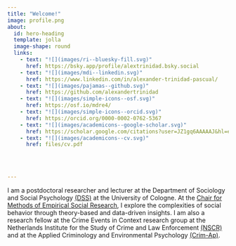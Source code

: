 ```yaml
---
title: "Welcome!"
image: profile.png
about:
  id: hero-heading
  template: jolla
  image-shape: round
  links:
    - text: "![](images/ri--bluesky-fill.svg)"
      href: https://bsky.app/profile/alextrinidad.bsky.social
    - text: "![](images/mdi--linkedin.svg)"
      href: https://www.linkedin.com/in/alexander-trinidad-pascual/
    - text: "![](images/pajamas--github.svg)"
      href: https://github.com/alexandertrinidad
    - text: "![](images/simple-icons--osf.svg)"
      href: https://osf.io/mdre4/
    - text: "![](images/simple-icons--orcid.svg)"
      href: https://orcid.org/0000-0002-0762-5367
    - text: "![](images/academicons--google-scholar.svg)"
      href: https://scholar.google.com/citations?user=JZ1gq6AAAAAJ&hl=en&oi=ao
    - text: "![](images/academicons--cv.svg)"
      href: files/cv.pdf

      
      
      
---
```


::: {#hero-heading}
I am a postdoctoral researcher and lecturer at the Department of Sociology and Social Psychology [(DSS)](https://dss.uni-koeln.de/en) at the University of Cologne. At the [Chair for Methods of Empirical Social Research](https://dss.uni-koeln.de/en/department/professors/methods-of-empirical-social-research-prof-dr-thomas-leopold), I explore the complexities of social behavior through theory-based and data-driven insights. I am also a research fellow at the Crime Events in Context research group at the Netherlands Institute for the Study of Crime and Law Enforcement [(NSCR)](https://nscr.nl/en/) and at the Applied Criminology and Environmental Psychology [(Crim-Ap)](https://www.ehu.eus/en/web/dms/equipo).


:::

